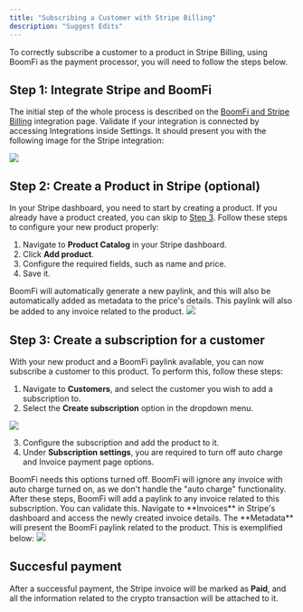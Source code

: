 ```yaml
---
title: "Subscribing a Customer with Stripe Billing"
description: "Suggest Edits"
---
```


To correctly subscribe a customer to a product in Stripe Billing, using BoomFi as the payment processor, you will need to follow the steps below.

## Step 1: Integrate Stripe and BoomFi

The initial step of the whole process is described on the [BoomFi and Stripe Billing](/docs/stripe-billing) integration page. Validate if your integration is connected by accessing Integrations inside Settings. It should present you with the following image for the Stripe integration:

<Image src="/media/docs/7dade21-stripe-connected.png"/>

## Step 2: Create a Product in Stripe (optional)

In your Stripe dashboard, you need to start by creating a product. If you already have a product created, you can skip to [Step 3](#step-3-create-a-subscription-for-a-customer). Follow these steps to configure your new product properly:

1. Navigate to **Product Catalog** in your Stripe dashboard.
2. Click **Add product**.
3. Configure the required fields, such as name and price.
4. Save it.

<Callout type="info" title="BoomFi paylink">
  BoomFi will automatically generate a new paylink, and this will also be automatically added as metadata to the price's details. This paylink will also be added to any invoice related to the product.

  <Image src="/media/docs/fca74fa-price-details.png"/>
</Callout>

## Step 3: Create a subscription for a customer

With your new product and a BoomFi paylink available, you can now subscribe a customer to this product. To perform this, follow these steps:

1. Navigate to **Customers**, and select the customer you wish to add a subscription to.
2. Select the **Create subscription** option in the dropdown menu.

<Image src="/media/docs/d922cbc-customer-details.png"/>

3. Configure the subscription and add the product to it.
4. Under **Subscription settings**, you are required to turn off auto charge and Invoice payment page options.

<Callout type="warning">
  BoomFi needs this options turned off. BoomFi will ignore any invoice with auto charge turned on, as we don't handle the "auto charge" functionality.
</Callout>

<Callout type="success" title="Invoice paylink">
  After these steps, BoomFi will add a paylink to any invoice related to this subscription. You can validate this. Navigate to **Invoices** in Stripe's dashboard and access the newly created invoice details. The **Metadata** will present the BoomFi paylink related to the product. This is exemplified below:

  <Image src="/media/docs/2bdf1ef-invoices.jpg"/>
</Callout>

## Succesful payment

After a successful payment, the Stripe invoice will be marked as **Paid**, and all the information related to the crypto transaction will be attached to it.